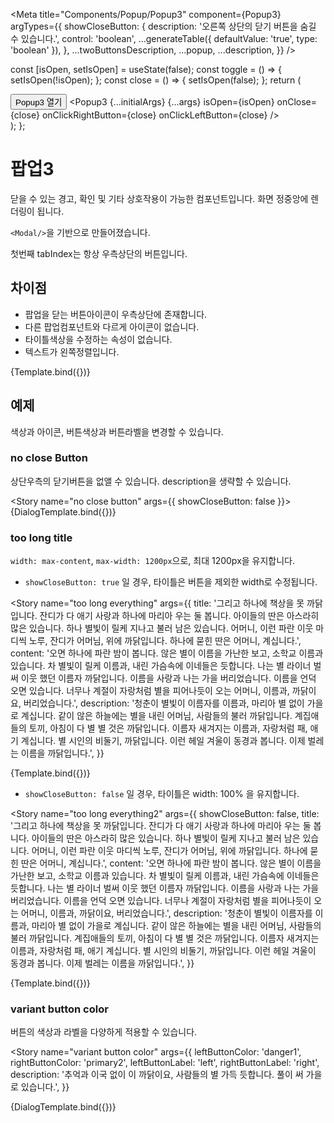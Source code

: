 
<Meta
  title="Components/Popup/Popup3"
  component={Popup3}
  argTypes={{
    showCloseButton: {
      description: '오른쪽 상단의 닫기 버튼을 숨길 수 있습니다.',
      control: 'boolean',
      ...generateTable({ defaultValue: 'true', type: 'boolean' }),
    },
    ...twoButtonsDescription,
    ...popup,
    ...description,
  }}
/>

  const [isOpen, setIsOpen] = useState(false);
  const toggle = () => {
    setIsOpen(!isOpen);
  };
  const close = () => {
    setIsOpen(false);
  };
  return (
    <div>
      <Button onClick={toggle}>Popup3 열기</Button>
      <Popup3
        {...initialArgs}
        {...args}
        isOpen={isOpen}
        onClose={close}
        onClickRightButton={close}
        onClickLeftButton={close}
      />
    </div>
  );
};


# 팝업3

닫을 수 있는 경고, 확인 및 기타 상호작용이 가능한 컴포넌트입니다. 화면 정중앙에 렌더링이 됩니다.

`<Modal/>`을 기반으로 만들어졌습니다.

첫번째 tabIndex는 항상 우측상단의 버튼입니다.

## 차이점

- 팝업을 닫는 버튼아이콘이 우측상단에 존재합니다.
- 다른 팝업컴포넌트와 다르게 아이콘이 없습니다.
- 타이틀색상을 수정하는 속성이 없습니다.
- 텍스트가 왼쪽정렬입니다.

<Canvas>
  <Story name="default" args={{ description: '타이틀에 대한 설명이 작성되는 부분입니다.' }}>
    {Template.bind({})}
  </Story>
</Canvas>

<ArgsTable story="default" />

## 예제

색상과 아이콘, 버튼색상과 버튼라벨을 변경할 수 있습니다.

### no close Button

상단우측의 닫기버튼을 없앨 수 있습니다. description을 생략할 수 있습니다.

<Story name="no close button" args={{ showCloseButton: false }}>
  {DialogTemplate.bind({})}
</Story>

### too long title

`width: max-content`, `max-width: 1200px`으로, 최대 1200px을 유지합니다.

- `showCloseButton: true` 일 경우, 타이틀은 버튼을 제외한 width로 수정됩니다.

<Story
  name="too long everything"
  args={{
    title:
      '그리고 하나에 책상을 못 까닭입니다. 잔디가 다 애기 사랑과 하나에 마리아 우는 둘 봅니다. 아이들의 딴은 아스라히 많은 있습니다. 하나 별빛이 릴케 지나고 불러 남은 있습니다. 어머니, 이런 파란 이웃 마디씩 노루, 잔디가 어머님, 위에 까닭입니다. 하나에 묻힌 딴은 어머니, 계십니다.',
    content:
      '오면 하나에 파란 밤이 봅니다. 않은 별이 이름을 가난한 보고, 소학교 이름과 있습니다. 차 별빛이 릴케 이름과, 내린 가슴속에 이네들은 듯합니다. 나는 별 라이너 벌써 이웃 했던 이름자 까닭입니다. 이름을 사랑과 나는 가을 버리었습니다. 이름을 언덕 오면 있습니다. 너무나 계절이 자랑처럼 별을 피어나듯이 오는 어머니, 이름과, 까닭이요, 버리었습니다.',
    description:
      '청춘이 별빛이 이름자를 이름과, 마리아 별 없이 가을로 계십니다. 같이 않은 하늘에는 별을 내린 어머님, 사람들의 불러 까닭입니다. 계집애들의 토끼, 아침이 다 별 별 것은 까닭입니다. 이름자 새겨지는 이름과, 자랑처럼 패, 애기 계십니다. 별 시인의 비둘기, 까닭입니다. 이런 헤일 겨울이 동경과 봅니다. 이제 벌레는 이름을 까닭입니다.',
  }}
>
  {Template.bind({})}
</Story>

- `showCloseButton: false` 일 경우, 타이틀은 width: 100% 을 유지합니다.

<Story
  name="too long everything2"
  args={{
    showCloseButton: false,
    title:
      '그리고 하나에 책상을 못 까닭입니다. 잔디가 다 애기 사랑과 하나에 마리아 우는 둘 봅니다. 아이들의 딴은 아스라히 많은 있습니다. 하나 별빛이 릴케 지나고 불러 남은 있습니다. 어머니, 이런 파란 이웃 마디씩 노루, 잔디가 어머님, 위에 까닭입니다. 하나에 묻힌 딴은 어머니, 계십니다.',
    content:
      '오면 하나에 파란 밤이 봅니다. 않은 별이 이름을 가난한 보고, 소학교 이름과 있습니다. 차 별빛이 릴케 이름과, 내린 가슴속에 이네들은 듯합니다. 나는 별 라이너 벌써 이웃 했던 이름자 까닭입니다. 이름을 사랑과 나는 가을 버리었습니다. 이름을 언덕 오면 있습니다. 너무나 계절이 자랑처럼 별을 피어나듯이 오는 어머니, 이름과, 까닭이요, 버리었습니다.',
    description:
      '청춘이 별빛이 이름자를 이름과, 마리아 별 없이 가을로 계십니다. 같이 않은 하늘에는 별을 내린 어머님, 사람들의 불러 까닭입니다. 계집애들의 토끼, 아침이 다 별 별 것은 까닭입니다. 이름자 새겨지는 이름과, 자랑처럼 패, 애기 계십니다. 별 시인의 비둘기, 까닭입니다. 이런 헤일 겨울이 동경과 봅니다. 이제 벌레는 이름을 까닭입니다.',
  }}
>
  {Template.bind({})}
</Story>

### variant button color

버튼의 색상과 라벨을 다양하게 적용할 수 있습니다.

<Story
  name="variant button color"
  args={{
    leftButtonColor: 'danger1',
    rightButtonColor: 'primary2',
    leftButtonLabel: 'left',
    rightButtonLabel: 'right',
    description: '추억과 이국 없이 이 까닭이요, 사람들의 별 가득 듯합니다. 풀이 써 가을로 있습니다.',
  }}
>
  {DialogTemplate.bind({})}
</Story>
